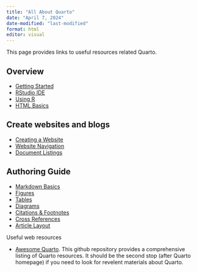 ```yaml
---
title: "All About Quarto"
date: "April 7, 2024"
date-modified: "last-modified"
format: html
editor: visual
---
```


This page provides links to useful resources related Quarto.

## Overview

-   [Getting Started](https://quarto.org/docs/get-started/)
-   [RStudio IDE](https://quarto.org/docs/tools/rstudio.html)
-   [Using R](https://quarto.org/docs/computations/r.html)
-   [HTML Basics](https://quarto.org/docs/output-formats/html-basics.html)

## Create websites and blogs

-   [Creating a Website](https://quarto.org/docs/websites/)
-   [Website Navigation](https://quarto.org/docs/websites/website-navigation.html)
-   [Document Listings](https://quarto.org/docs/websites/website-listings.html)

## Authoring Guide

-   [Markdown Basics](https://quarto.org/docs/authoring/markdown-basics.html)
-   [Figures](https://quarto.org/docs/authoring/figures.html)
-   [Tables](https://quarto.org/docs/authoring/tables.html)
-   [Diagrams](https://quarto.org/docs/authoring/diagrams.html)
-   [Citations & Footnotes](https://quarto.org/docs/authoring/footnotes-and-citations.html)
-   [Cross References](https://quarto.org/docs/authoring/cross-references.html)
-   [Article Layout](https://quarto.org/docs/authoring/article-layout.html)

Useful web resources

-   [Awesome Quarto](https://github.com/mcanouil/awesome-quarto#featured-new-releases). This github repository provides a comprehensive listing of Quarto resources. It should be the second stop (after Quarto homepage) if you need to look for revelent materials about Quarto.
